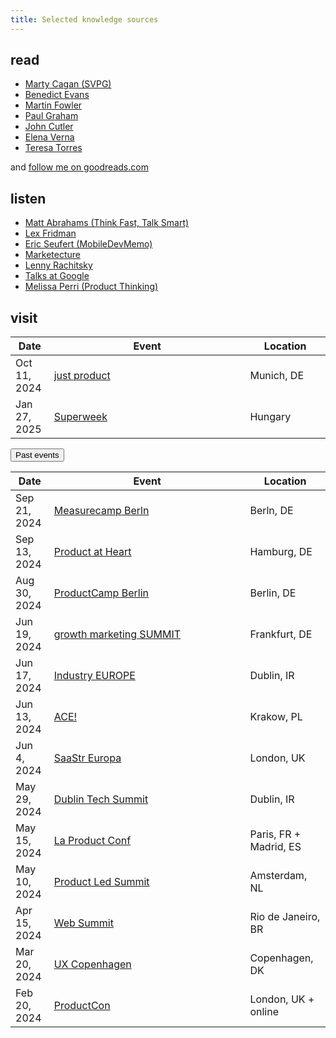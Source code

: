 ```yaml
---
title: Selected knowledge sources
---
```


## read

- [Marty Cagan (SVPG)](https://www.svpg.com/articles/)
- [Benedict Evans](https://www.ben-evans.com/benedictevans/)
- [Martin Fowler](https://martinfowler.com/)
- [Paul Graham](http://www.paulgraham.com/articles.html)
- [John Cutler](https://cutlefish.substack.com/)
- [Elena Verna](https://elenaverna.substack.com/)
- [Teresa Torres](https://www.producttalk.org/blog/)

and [follow me on goodreads.com](https://www.goodreads.com/friend/add_as_friend/70245794?return_url=%2Fmax_ostapenko)

## listen

- [Matt Abrahams (Think Fast, Talk Smart)](https://www.gsb.stanford.edu/business-podcasts/think-fast-talk-smart-podcast)
- [Lex Fridman](https://lexfridman.com/podcast/)
- [Eric Seufert (MobileDevMemo)](https://mobiledevmemo.com/)
- [Marketecture](https://www.marketecture.tv/pages/podcasts)
- [Lenny Rachitsky](https://www.lennyspodcast.com/)
- [Talks at Google](https://www.youtube.com/TalksAtGoogle)
- [Melissa Perri (Product Thinking)](https://produxlabs.com/product-thinking)

## visit

| Date | Event | Location | Recordings |
|---------|--------------------------------------------|------------------|
| Oct 11, 2024 | [just product](https://www.product-masterclass.com/en/just-product-2023) | Munich, DE |
| Jan 27, 2025 | [Superweek](https://superweek.hu/) | Hungary |

```{=html}
<button class="btn btn-link" type="button" data-bs-toggle="collapse" data-bs-target="#collapseExample" aria-expanded="false" aria-controls="collapseExample">Past events</button>
<div class="collapse" id="collapseExample">
 <div class="card card-body">
```
| Date | Event | Location | Recordings |
|---------|--------------------------------------------|------------------|
| Sep 21, 2024 | [Measurecamp Berln](https://berlin.measurecamp.org/) | Berln, DE |
| Sep 13, 2024 | [Product at Heart](https://productatheart.com/conference) | Hamburg, DE |
| Aug 30, 2024 | [ProductCamp Berlin](https://www.productcampberlin.org/) | Berlin, DE |
| Jun 19, 2024 | [growth marketing SUMMIT](https://www.growthmarketingsummit.com) | Frankfurt, DE |
| Jun 17, 2024 | [Industry EUROPE](https://www.industryconference.com/europe) | Dublin, IR |
| Jun 13, 2024 | [ACE!](https://aceconf.com/) | Krakow, PL |
| Jun 4, 2024 | [SaaStr Europa](https://www.saastreuropa2024.com/) | London, UK |
| May 29, 2024 | [Dublin Tech Summit](https://dublintechsummit.tech/) | Dublin, IR |
| May 15, 2024 | [La Product Conf](https://www.laproductconf.com/) | Paris, FR + Madrid, ES |
| May 10, 2024 | [Product Led Summit](https://world.productledalliance.com/location/amsterdam/speakers) | Amsterdam, NL |
| Apr 15, 2024 | [Web Summit](https://rio.websummit.com/) | Rio de Janeiro, BR |
| Mar 20, 2024 | [UX Copenhagen](https://uxcopenhagen.com/) | Copenhagen, DK |
| Feb 20, 2024 | [ProductCon](https://productschool.com/productcon/london-2024) | London, UK + online |
